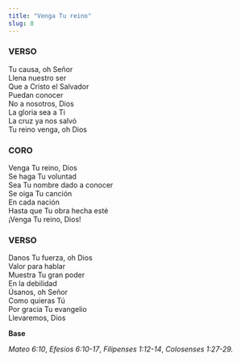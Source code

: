```yaml
---
title: "Venga Tu reino"
slug: 8
---
```



### VERSO

Tu causa, oh Señor  
Llena nuestro ser  
Que a Cristo el Salvador  
Puedan conocer  
No a nosotros, Dios  
La gloria sea a Ti  
La cruz ya nos salvó  
Tu reino venga, oh Dios  

### CORO

Venga Tu reino, Dios  
Se haga Tu voluntad  
Sea Tu nombre dado a conocer  
Se oiga Tu canción  
En cada nación  
Hasta que Tu obra hecha esté  
¡Venga Tu reino, Dios!  

### VERSO

Danos Tu fuerza, oh Dios  
Valor para hablar  
Muestra Tu gran poder  
En la debilidad  
Úsanos, oh Señor  
Como quieras Tú  
Por gracia Tu evangelio  
Llevaremos, Dios  

**Base**

*Mateo 6:10*, *Efesios 6:10-17*, *Filipenses 1:12-14*, *Colosenses 1:27-29.*

